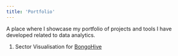 ```yaml
---
title: 'Portfolio'
---
```


A place where I showcase my portfolio of projects and tools I have developed related to data analytics.

1.  Sector Visualisation for [BongoHive](http://bongohive.co.zm/)

